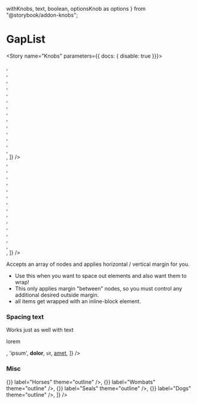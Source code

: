   withKnobs,
  text,
  boolean,
  optionsKnob as options
} from "@storybook/addon-knobs";


<Meta title="Components/GapList" decorators={[withKnobs]} component={GapList} />

# GapList
<ImportPath component={GapList} />

<Story name="Knobs" parameters={{ docs: { disable: true }}}>
  <div className="padding--all bgColor--aqua rounded--all">
    <GapList
      yGap={options("yPadding", arrayToOptions(SIZES), undefined, {
        display: "inline-radio"
      })}
      xGap={options("xPadding", arrayToOptions(SIZES), undefined, {
        display: "inline-radio"
      })}
      valign={options("valign", arrayToOptions(['top', 'center', 'bottom', 'baseline']), undefined, {
        display: "inline-radio"
      })}
      items={[
        <div class="media--l bgColor--white rounded--all elevation--1" />,
        <div class="media--xl bgColor--white rounded--all elevation--1" />,
        <div class="media--l bgColor--white rounded--all elevation--1" />,
        <div class="media--xl bgColor--white rounded--all elevation--1" />,
        <div class="media--l bgColor--white rounded--all elevation--1" />,
        <div class="media--xl bgColor--white rounded--all elevation--1" />,
        <div class="media--l bgColor--white rounded--all elevation--1" />,
        <div class="media--xl bgColor--white rounded--all elevation--1" />,
        <div class="media--xs bgColor--white rounded--all elevation--1" />,
        <div class="media--xl bgColor--white rounded--all elevation--1" />,
        <div class="media--l bgColor--white rounded--all elevation--1" />,
        <div class="media--xl bgColor--white rounded--all elevation--1" />,
        <div class="media--l bgColor--white rounded--all elevation--1" />,
        <div class="media--s bgColor--white rounded--all elevation--1" />,
        <div class="media--l bgColor--white rounded--all elevation--1" />,
      ]}
    />
  </div>
</Story>

<Preview isExpanded>
  <div className="padding--all bgColor--aqua rounded--all">
    <GapList
      items={[
        <div class="media--l bgColor--white rounded--all elevation--1" />,
        <div class="media--xl bgColor--white rounded--all elevation--1" />,
        <div class="media--l bgColor--white rounded--all elevation--1" />,
        <div class="media--xl bgColor--white rounded--all elevation--1" />,
        <div class="media--l bgColor--white rounded--all elevation--1" />,
        <div class="media--xl bgColor--white rounded--all elevation--1" />,
        <div class="media--l bgColor--white rounded--all elevation--1" />,
        <div class="media--xl bgColor--white rounded--all elevation--1" />,
        <div class="media--xs bgColor--white rounded--all elevation--1" />,
        <div class="media--xl bgColor--white rounded--all elevation--1" />,
        <div class="media--l bgColor--white rounded--all elevation--1" />,
        <div class="media--xl bgColor--white rounded--all elevation--1" />,
        <div class="media--l bgColor--white rounded--all elevation--1" />,
        <div class="media--s bgColor--white rounded--all elevation--1" />,
        <div class="media--l bgColor--white rounded--all elevation--1" />,
      ]}
    />
  </div>
</Preview>

Accepts an array of nodes and applies horizontal / vertical margin for you. 

- Use this when you want to space out elements and also want them to wrap!
- This only applies margin "between" nodes, so you must control any additional desired outside margin.
- all items get wrapped with an inline-block element.

<Props of={GapList} />

### Spacing text

Works just as well with text

<Preview>
  <Story name="Spacing text">
    <GapList
      items={[
        <p>lorem</p>,
        'ipsum',
        <b>dolor</b>,
        <small>sit</small>,
        <a href="http://cbinsights.com">amet</a>,
      ]}
    />
  </Story>
</Preview>

### Misc

<Preview>
  <Story name="Misc">
    <GapList
      items={[	
        <Chip key="horses" onClose={() => {}} label="Horses" theme="outline" />,	
        <Chip key="wombats" onClose={() => {}} label="Wombats" theme="outline" />,	
        <Chip key="seals" onClose={() => {}} label="Seals" theme="outline" />,	
        <Chip key="dogs" onClose={() => {}} label="Dogs" theme="outline" />,	
      ]}	
    />
  </Story>
</Preview>